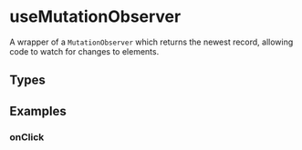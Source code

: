 
<Meta title="Example/UseMutationObserver" />

# useMutationObserver

A wrapper of a `MutationObserver` which returns the newest record, allowing code to watch for changes to elements.

## Types

<Source language="ts" code={TYPES} />

## Examples

### onClick

<Canvas withSource="open">
  <Story name="Attributes" story={stories.attributes} />
</Canvas>
